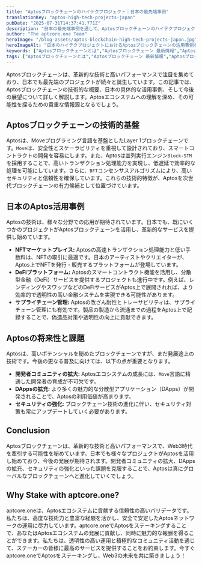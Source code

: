 ```yaml
---
title: "Aptosブロックチェーンのハイテクプロジェクト｜日本の最先端事例"
translationKey: "aptos-high-tech-projects-japan"
pubDate: "2025-07-31T14:37:41.771Z"
description: "日本の最先端事例を通して、Aptosブロックチェーンのハイテクプロジェクトの可能性を探る。革新的な技術と応用事例を紹介し、Aptosが日本の未来をどう形作るか解説します。"
author: "The aptcore.one Team"
heroImage: "/blog-assets/aptos-blockchain-high-tech-projects-japan.jpg"
heroImageAlt: "日本のハイテクプロジェクトにおけるAptosブロックチェーンの活用事例を示す図"
keywords: ["Aptosブロックチェーンとは","Aptosブロックチェーン 最新情報","Aptosブロックチェーン 日本 事例","Aptosブロックチェーン ハイテクプロジェクト 解説","日本のAptosブロックチェーン プロジェクト","Aptosブロックチェーン 未来","Aptosブロックチェーンの可能性"] 
tags: ["Aptosブロックチェーンとは","Aptosブロックチェーン 最新情報","Aptosブロックチェーン 日本 事例","Aptosブロックチェーン ハイテクプロジェクト 解説","日本のAptosブロックチェーン プロジェクト","Aptosブロックチェーン 未来","Aptosブロックチェーンの可能性"]
---
```


Aptosブロックチェーンは、革新的な技術と高いパフォーマンスで注目を集めており、日本でも最先端のプロジェクトが続々と誕生しています。この記事では、Aptosブロックチェーンの技術的な概要、日本の具体的な活用事例、そして今後の展望について詳しく解説します。Aptosエコシステムへの理解を深め、その可能性を探るための貴重な情報源となるでしょう。

## Aptosブロックチェーンの技術的基盤

Aptosは、Moveプログラミング言語を基盤としたLayer 1ブロックチェーンです。`Move`は、安全性とスケーラビリティを重視して設計されており、スマートコントラクトの開発を容易にします。また、Aptosは並列実行エンジン`Block-STM`を採用することで、高いトランザクション処理能力を実現し、低遅延で効率的な処理を可能にしています。さらに、`BFT`コンセンサスアルゴリズムにより、高いセキュリティと信頼性を確保しています。これらの技術的特徴が、Aptosを次世代ブロックチェーンの有力候補として位置づけています。


## 日本のAptos活用事例

Aptosの技術は、様々な分野での応用が期待されています。日本でも、既にいくつかのプロジェクトがAptosブロックチェーンを活用し、革新的なサービスを提供し始めています。

* **NFTマーケットプレイス:**  Aptosの高速トランザクション処理能力と低い手数料は、NFTの取引に最適です。日本のアーティストやクリエイターが、Aptos上でNFTを発行・販売するプラットフォームが登場しています。
* **DeFiプラットフォーム:**  Aptosのスマートコントラクト機能を活用し、分散型金融（DeFi）サービスを提供するプロジェクトも進行中です。例えば、レンディングやスワップなどのDeFiサービスがAptos上で展開されれば、より効率的で透明性の高い金融システムを実現できる可能性があります。
* **サプライチェーン管理:**  Aptosの改ざん耐性とトレーサビリティは、サプライチェーン管理にも有効です。製品の製造から流通までの過程をAptos上で記録することで、偽造品対策や透明性の向上に貢献できます。


## Aptosの将来性と課題

Aptosは、高いポテンシャルを秘めたブロックチェーンですが、まだ発展途上の技術です。今後の更なる普及に向けては、以下の点が重要となります。

* **開発者コミュニティの拡大:**  Aptosエコシステムの成長には、`Move`言語に精通した開発者の育成が不可欠です。
* **DAppsの拡充:**  より多くの魅力的な分散型アプリケーション（DApps）が開発されることで、Aptosの利用価値が高まります。
* **セキュリティの強化:**  ブロックチェーン技術の進化に伴い、セキュリティ対策も常にアップデートしていく必要があります。


## Conclusion

Aptosブロックチェーンは、革新的な技術と高いパフォーマンスで、Web3時代を牽引する可能性を秘めています。日本でも様々なプロジェクトがAptosを活用し始めており、今後の発展が期待されます。開発者コミュニティの拡大、DAppsの拡充、セキュリティの強化といった課題を克服することで、Aptosは真にグローバルなブロックチェーンへと進化していくでしょう。

## Why Stake with aptcore.one?

aptcore.oneは、Aptosエコシステムに貢献する信頼性の高いバリデータです。私たちは、高度な技術力と豊富な経験を活かし、安全で安定したAptosネットワークの運用に尽力しています。aptcore.oneでAptosをステーキングすることで、あなたはAptosエコシステムの発展に貢献し、同時に魅力的な報酬を得ることができます。私たちは、透明性の高い運用と積極的なコミュニティ活動を通じて、ステーカーの皆様に最高のサービスを提供することをお約束します。今すぐaptcore.oneでAptosをステーキングし、Web3の未来を共に築きましょう！